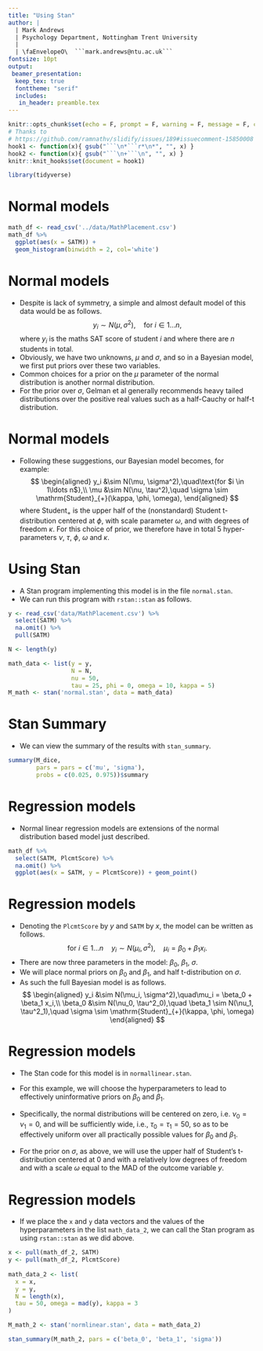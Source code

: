 ```yaml
---
title: "Using Stan"
author: |
  | Mark Andrews
  | Psychology Department, Nottingham Trent University
  | 
  | \faEnvelopeO\  ```mark.andrews@ntu.ac.uk```
fontsize: 10pt
output:
 beamer_presentation:
  keep_tex: true
  fonttheme: "serif"
  includes:
   in_header: preamble.tex
---
```



```r
knitr::opts_chunk$set(echo = F, prompt = F, warning = F, message = F, comment='#>')
# Thanks to 
# https://github.com/ramnathv/slidify/issues/189#issuecomment-15850008
hook1 <- function(x){ gsub("```\n*```r*\n*", "", x) }
hook2 <- function(x){ gsub("```\n+```\n", "", x) }
knitr::knit_hooks$set(document = hook1)


```
```r
library(tidyverse)

```

# Normal models

```r
math_df <- read_csv('../data/MathPlacement.csv')
math_df %>%
  ggplot(aes(x = SATM)) + 
  geom_histogram(binwidth = 2, col='white')
```

# Normal models

* Despite is lack of symmetry, a simple and almost default model of this data would be as follows.
$$
y_i \sim N(\mu, \sigma^2),\quad\text{for $i \in 1\ldots n$},
$$
where $y_i$ is the maths SAT score of student $i$ and where there are $n$ students in total.
* Obviously, we have two unknowns, $\mu$ and $\sigma$, and so in a Bayesian model, we first put priors over these two variables.
* Common choices for a prior on the $\mu$ parameter of the normal distribution is another normal distribution.
* For the prior over $\sigma$, Gelman et al generally recommends heavy tailed distributions over the positive real values such as a half-Cauchy or half-t distribution.

# Normal models

* Following these suggestions, our Bayesian model becomes, for example:
$$
\begin{aligned}
y_i &\sim N(\mu, \sigma^2),\quad\text{for $i \in 1\ldots n$},\\
\mu &\sim N(\nu, \tau^2),\quad \sigma \sim \mathrm{Student}_{+}(\kappa, \phi, \omega),
\end{aligned}
$$
where $\mathrm{Student}_{+}$ is the upper half of the (nonstandard) Student t-distribution centered at $\phi$, with scale parameter $\omega$, and with degrees of freedom $\kappa$.
For this choice of prior, we therefore have in total 5 hyper-parameters $\nu$, $\tau$, $\phi$, $\omega$ and $\kappa$.

# Using Stan

* A Stan program implementing this model is in the file `normal.stan`.
* We can run this program with `rstan::stan` as follows.
```r
y <- read_csv('data/MathPlacement.csv') %>%
  select(SATM) %>%
  na.omit() %>%
  pull(SATM)

N <- length(y)

math_data <- list(y = y, 
                  N = N, 
                  nu = 50, 
                  tau = 25, phi = 0, omega = 10, kappa = 5)
M_math <- stan('normal.stan', data = math_data)
```

# Stan Summary 

* We can view the summary of the results with `stan_summary`.
```r
summary(M_dice, 
        pars = pars = c('mu', 'sigma'), 
        probs = c(0.025, 0.975))$summary
```


# Regression models

* Normal linear regression models are extensions of the normal distribution based model just described.

```r
math_df %>% 
  select(SATM, PlcmtScore) %>% 
  na.omit() %>% 
  ggplot(aes(x = SATM, y = PlcmtScore)) + geom_point()
```



# Regression models

* Denoting the `PlcmtScore` by $y$ and `SATM` by $x$, the model can be written as follows.
$$
\text{for $i \in 1\ldots n$}\quad y_i \sim N(\mu_i, \sigma^2),\quad\mu_i = \beta_0 + \beta_1 x_i.
$$
* There are now three parameters in the model: $\beta_0$, $\beta_1$, $\sigma$.
* We will place normal priors on $\beta_0$ and $\beta_1$, and half t-distribution on $\sigma$.
* As such the full Bayesian model is as follows.
$$
\begin{aligned}
y_i &\sim N(\mu_i, \sigma^2),\quad\mu_i = \beta_0 + \beta_1 x_i,\\
\beta_0 &\sim N(\nu_0, \tau^2_0),\quad
\beta_1 \sim N(\nu_1, \tau^2_1),\quad
\sigma \sim \mathrm{Student}_{+}(\kappa, \phi, \omega)
\end{aligned}
$$

# Regression models

* The Stan code for this model is in `normallinear.stan`.

* For this example, we will choose the hyperparameters to lead to effectively uninformative priors on $\beta_0$ and $\beta_1$.

* Specifically, the normal distributions will be centered on zero, i.e. $\nu_0 = \nu_1 = 0$, and will be sufficiently wide, i.e., $\tau_0 = \tau_1 = 50$, so as to be effectively uniform over all practically possible values for $\beta_0$ and $\beta_1$.
* For the prior on $\sigma$, as above, we will use the upper half of Student's t-distribution centered at 0 and with a relatively low degrees of freedom and with a scale $\omega$ equal to the MAD of the outcome variable $y$.

# Regression models

* If we place the `x` and `y` data vectors and the values of the hyperparameters in the list `math_data_2`, we can call the Stan program as using `rstan::stan` as we did above.
```r
x <- pull(math_df_2, SATM)
y <- pull(math_df_2, PlcmtScore)
  
math_data_2 <- list(
  x = x,
  y = y,
  N = length(x),
  tau = 50, omega = mad(y), kappa = 3
)

M_math_2 <- stan('normlinear.stan', data = math_data_2)

stan_summary(M_math_2, pars = c('beta_0', 'beta_1', 'sigma'))
```
